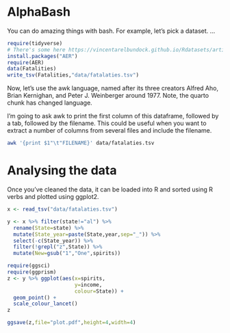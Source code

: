 # AlphaBash

You can do amazing things with bash. For example, let's pick a dataset. ...

```r
require(tidyverse)
# There's some here https://vincentarelbundock.github.io/Rdatasets/articles/data.html
install.packages("AER")
require(AER)
data(Fatalities)
write_tsv(Fatalities,"data/fatalaties.tsv")
```

Now, let's use the awk language, named after its three creators Alfred Aho, Brian Kernighan, and Peter J. Weinberger around 1977. Note, the quarto chunk has changed language.

I'm going to ask awk to print the first column of this dataframe, followed by a tab, followed by the filename. This could be useful when you want to extract a number of columns from several files and include the filename.

```bash
awk '{print $1"\t"FILENAME}' data/fatalaties.tsv
```

# Analysing the data

Once you've cleaned the data, it can be loaded into R and sorted using R verbs and plotted using ggplot2.

```r
x <- read_tsv("data/fatalaties.tsv")

y <- x %>% filter(state!="al") %>% 
  rename(State=state) %>% 
  mutate(State_year=paste(State,year,sep="_")) %>% 
  select(-c(State_year)) %>% 
  filter(!grepl("z",State)) %>% 
  mutate(New=gsub("1","One",spirits))
```

```r
require(ggsci)
require(ggprism)
z <- y %>% ggplot(aes(x=spirits, 
                      y=income, 
                      colour=State)) +
  geom_point() +
  scale_colour_lancet()
z
```


```r
ggsave(z,file="plot.pdf",height=4,width=4)
```

